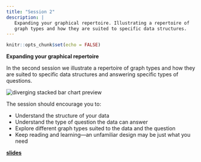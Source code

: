 ```yaml
---
title: "Session 2"
description: |
   Expanding your graphical repertoire. Illustrating a repertoire of 
   graph types and how they are suited to specific data structures.
---
```


```r
knitr::opts_chunk$set(echo = FALSE)
```



**Expanding your graphical repertoire**

In the second session we illustrate a repertoire of graph types and how they are suited to specific data structures and answering specific types of questions. 

<img src="images/evolution-preview.png" alt="diverging stacked bar chart preview">

The session should encourage you to: 

- Understand the structure of your data
- Understand the type of question the data can answer 
- Explore different graph types suited to the data and the question 
- Keep reading and learning&mdash;an unfamiliar design may be just what you need

[**slides**](slides/slides-day2-01.html)
 
